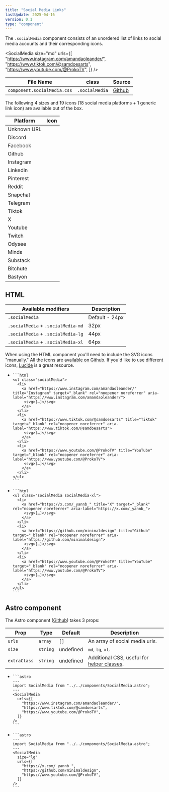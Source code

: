 ```yaml
---
title: "Social Media Links"
lastUpdate: 2025-04-16
version: 0.1
type: "component"
---
```




<div class="prose">

The `.socialMedia` component consists of an unordered list of links to social media accounts and their corresponding icons.

</div>

<SocialMedia
  size="md"
  urls={[
    "https://www.instagram.com/amandaoleander/",
    "https://www.tiktok.com/@samdoesarts",
    "https://www.youtube.com/@ProkoTV",
  ]}
/>

<div class="prose">

<div class="docs_oversizedTable">

| File Name                   | class          | Source      |
| --------------------------- | -------------- | ----------- |
| `component.socialMedia.css` | `.socialMedia` | [Github][1] |

</div>

[1]: https://github.com/minimaldesign/mCSS/blob/main/src/styles/component.socialMedia.css

The following 4 sizes and 19 icons (18 social media platforms + 1 generic link icon) are available out of the box.

</div>

<div class="docs_examples_icons24">

<div class="docs_oversizedTable">

| Platform    | Icon                                         |
| ----------- | -------------------------------------------- |
| Unknown URL | <Fragment set:html={linkIcon} alt="" />      |
| Discord     | <Fragment set:html={discordIcon} alt="" />   |
| Facebook    | <Fragment set:html={facebookIcon} alt="" />  |
| Github      | <Fragment set:html={githubIcon} alt="" />    |
| Instagram   | <Fragment set:html={instagramIcon} alt="" /> |
| Linkedin    | <Fragment set:html={linkedinIcon} alt="" />  |
| Pinterest   | <Fragment set:html={pinterestIcon} alt="" /> |
| Reddit      | <Fragment set:html={redditIcon} alt="" />    |
| Snapchat    | <Fragment set:html={snapchatIcon} alt="" />  |
| Telegram    | <Fragment set:html={telegramIcon} alt="" />  |
| Tiktok      | <Fragment set:html={tiktokIcon} alt="" />    |
| X           | <Fragment set:html={xIcon} alt="" />         |
| Youtube     | <Fragment set:html={youtubeIcon} alt="" />   |
| Twitch      | <Fragment set:html={twitchIcon} alt="" />    |
| Odysee      | <Fragment set:html={odyseeIcon} alt="" />    |
| Minds       | <Fragment set:html={mindsIcon} alt="" />     |
| Substack    | <Fragment set:html={substackIcon} alt="" />  |
| Bitchute    | <Fragment set:html={bitchuteIcon} alt="" />  |
| Bastyon     | <Fragment set:html={bastyonIcon} alt="" />   |

</div>

</div>

## HTML

<div class="prose">

<div class="docs_oversizedTable">

| Available modifiers                | Description    |
| ---------------------------------- | -------------- |
| `.socialMedia`                     | Default - 24px |
| `.socialMedia` + `.socialMedia-md` | 32px           |
| `.socialMedia` + `.socialMedia-lg` | 44px           |
| `.socialMedia` + `.socialMedia-xl` | 64px           |

</div>

When using the HTML component you'll need to include the SVG icons "manually." All the icons are [available on Github](https://github.com/minimaldesign/mCSS/tree/main/src/assets/icons). If you'd like to use different icons, [Lucide](https://lucide.dev/) is a great resource.

</div>

<ul class="docs_examples">
  <li>
    <SocialMedia
      urls={[
        "https://www.instagram.com/amandaoleander/",
        "https://www.tiktok.com/@samdoesarts",
        "https://www.youtube.com/@ProkoTV",
      ]}
      extraClass="mb-sm1"
    />

    ```html
    <ul class="socialMedia">
      <li>
        <a href="https://www.instagram.com/amandaoleander/" title="Instagram" target="_blank" rel="noopener noreferrer" aria-label="https://www.instagram.com/amandaoleander/">
         <svg>[…]</svg>
        </a>
      </li>
      <li>
        <a href="https://www.tiktok.com/@samdoesarts" title="Tiktok" target="_blank" rel="noopener noreferrer" aria-label="https://www.tiktok.com/@samdoesarts">
         <svg>[…]</svg>
        </a>
      </li>
      <li>
        <a href="https://www.youtube.com/@ProkoTV" title="YouTube" target="_blank" rel="noopener noreferrer" aria-label="https://www.youtube.com/@ProkoTV">
         <svg>[…]</svg>
        </a>
      </li>
    </ul>
    ```

  </li>
  <li>
    <SocialMedia
      size="xl"
      urls={[
        "https://x.com/_yannb_",
        "https://github.com/minimaldesign",
        "https://www.youtube.com/@ProkoTV",
      ]}
      extraClass="mb-sm1"
    />

    ```html
    <ul class="socialMedia socialMedia-xl">
      <li>
        <a href="https://x.com/_yannb_" title="X" target="_blank" rel="noopener noreferrer" aria-label="https://x.com/_yannb_">
         <svg>[…]</svg>
        </a>
      </li>
      <li>
        <a href="https://github.com/minimaldesign" title="Github" target="_blank" rel="noopener noreferrer" aria-label="https://github.com/minimaldesign">
         <svg>[…]</svg>
        </a>
      </li>
      <li>
        <a href="https://www.youtube.com/@ProkoTV" title="YouTube" target="_blank" rel="noopener noreferrer" aria-label="https://www.youtube.com/@ProkoTV">
         <svg>[…]</svg>
        </a>
      </li>
    </ul>
    ```

  </li>
</ul>

## Astro component

<div class="prose">

The Astro component ([Github](https://github.com/minimaldesign/mCSS/blob/main/src/components/SocialMedia.astro)) takes 3 props:

<div class="docs_oversizedTable">

| Prop         | Type     | Default   | Description                                                 |
| ------------ | -------- | --------- | ----------------------------------------------------------- |
| `urls`       | `array`  | `[]`      | An array of social media urls.                              |
| `size`       | `string` | undefined | `md`, `lg`, `xl`.                                           |
| `extraClass` | `string` | undefined | Additional CSS, useful for [helper classes](/docs/helpers). |

</div>
</div>

<ul class="docs_examples">
  <li>
    <SocialMedia
      urls={[
        "https://www.instagram.com/amandaoleander/",
        "https://www.tiktok.com/@samdoesarts",
        "https://www.youtube.com/@ProkoTV",
      ]}
      extraClass="mb-sm1"
    />

    ```astro
    ---
    import SocialMedia from "../../components/SocialMedia.astro";
    ---
    <SocialMedia
      urls={[
        "https://www.instagram.com/amandaoleander/",
        "https://www.tiktok.com/@samdoesarts",
        "https://www.youtube.com/@ProkoTV",
      ]}
    />
    ```

  </li>
  <li>
    <SocialMedia
      size="lg"
      urls={[
        "https://x.com/_yannb_",
        "https://github.com/minimaldesign",
        "https://www.youtube.com/@ProkoTV",
      ]}
      extraClass="mb-sm1"
    />

    ```astro
    ---
    import SocialMedia from "../../components/SocialMedia.astro";
    ---
    <SocialMedia
      size="lg"
      urls={[
        "https://x.com/_yannb_",
        "https://github.com/minimaldesign",
        "https://www.youtube.com/@ProkoTV",
      ]}
    />
    ```

  </li>
</ul>
